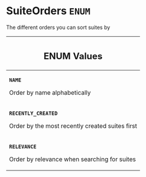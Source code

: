 <!--
  _____   ____    _   _  ____ _______   ______ _____ _____ _______
  |  __  / __   |  | |/ __ __   __| |  ____|  __ _   _|__   __|
  | |  | | |  | | |  | | |  | | | |    | |__  | |  | || |    | |
  | |  | | |  | | | . ` | |  | | | |    |  __| | |  | || |    | |
  | |__| | |__| | | |  | |__| | | |    | |____| |__| || |_   | |
  |_____/ ____/  |_| _|____/  |_|    |______|_____/_____|  |_|
  This file is auto-generated by script/generate_graphql_api_content.sh,
  please build the schema.json by running `rails api:graph:export`
  with https://github.com/buildkite/buildkite/,
  replace the content in data/graphql_data_schema.json
  and run the generation script `./scripts/generate-graphql-api-content.sh`.
-->
<!-- vale off -->
<h1 class="has-pills" data-algolia-exclude>
  SuiteOrders
  <span class="pill pill--enum pill--normal-case pill--large"><code>ENUM</code></span>
</h1>
<!-- vale on -->

<p>The different orders you can sort suites by</p>

<table class="responsive-table responsive-table--single-column-rows">
  <thead>
    <th>
      <h2 data-algolia-exclude>ENUM Values</h2>
    </th>
  </thead>
  <tbody>
    <tr>
      <td>
        <p>
          <strong>
            <code>NAME</code>
          </strong>
        </p>
        <p>Order by name alphabetically</p>
      </td>
    </tr>
    <tr>
      <td>
        <p>
          <strong>
            <code>RECENTLY_CREATED</code>
          </strong>
        </p>
        <p>Order by the most recently created suites first</p>
      </td>
    </tr>
    <tr>
      <td>
        <p>
          <strong>
            <code>RELEVANCE</code>
          </strong>
        </p>
        <p>Order by relevance when searching for suites</p>
      </td>
    </tr>
  </tbody>
</table>
